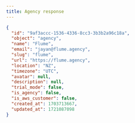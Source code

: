 ```yaml
---
title: Agency response
---
```


```json title="JSON Response"
{
  "id": "9af3accc-1536-4336-8cc3-3b3b2a96c18a",
  "object": "agency",
  "name": "Flume",
  "email": "jayan@flume.agency",
  "slug": "flume",
  "url": "https://flume.agency",
  "location": "NZ",
  "timezone": "UTC",
  "avatar": null,
  "description": null,
  "trial_mode": false,
  "is_agency": false,
  "is_aws_customer": false,
  "created_at": 1703713667,
  "updated_at": 1721087098
}
```
